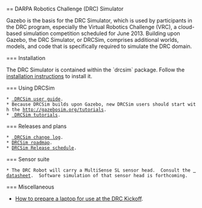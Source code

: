 == DARPA Robotics Challenge (DRC) Simulator


Gazebo is the basis for the DRC Simulator, which is used by participants in the DRC program, especially the Virtual Robotics Challenge (VRC), a cloud-based simulation competition scheduled for June 2013.  Building upon Gazebo, the DRC Simulator, or DRCSim, comprises additional worlds, models, and code that is specifically required to simulate the DRC domain.

{{https://bitbucket.org/repo/bae8oa/images/3956649871-645px-DRCsim_SOA2.png|645px-DRCsim_SOA2.png}}


=== Installation

The DRC Simulator is contained within the `drcsim` package.  Follow the [[DRC/Install | installation instructions]] to install it.

=== Using DRCSim

 * [[DRC/UserGuide | DRCSim user guide]].
 * Because DRCSim builds upon Gazebo, new DRCSim users should start with the [[Gazebo Tutorials|http://gazebosim.org/tutorials]].  
 * [[/osrf/drcsim/wiki/tutorials/ | DRCSim tutorials]].

=== Releases and plans

 * [[DRC/ChangeLog | DRCSim change log]].
 * [[DRC/Roadmap|DRCSim roadmap]].
 * [[DRC/ReleaseSchedule|DRCSim Release schedule]].

=== Sensor suite

 * The DRC Robot will carry a MultiSense SL sensor head.  Consult the [[Media:MultiSense_SL.PDF | datasheet]].  Software simulation of that sensor head is forthcoming.


=== Miscellaneous

* [[DRC/DRCKickoffLaptops|How to prepare a laptop for use at the DRC Kickoff]].
